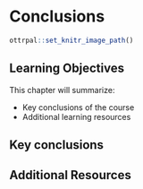 
# Conclusions

```r
ottrpal::set_knitr_image_path()
```

## Learning Objectives

This chapter will summarize:

- Key conclusions of the course
- Additional learning resources

## Key conclusions 


## Additional Resources


